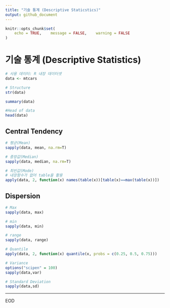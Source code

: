 ```yaml
---
title: "기술 통계 (Descriptive Staticstics)"
output: github_document
---
```


```r
knitr::opts_chunk$set(
	echo = TRUE,	message = FALSE,	warning = FALSE
)
```

# 기술 통계 (Descriptive Statistics)
```r
# 사용 데이터: R 내장 데이터셋
data <- mtcars
```

```r
# Structure
str(data)
```
```r
summary(data)
```
```r
#Head of data
head(data)
```


## Central Tendency
```r
# 평균(Mean)
sapply(data, mean, na.rm=T)
```
```r
# 중앙값(Median)
sapply(data, median, na.rm=T)
```
```r
# 최빈값(Mode)
# 내장함수가 없어 table을 활용
apply(data, 2, function(x) names(table(x))[table(x)==max(table(x))])
```

## Dispersion
```r
# Max
sapply(data, max)
```

```r
# min
sapply(data, min)
```

```r
# range
sapply(data, range)
```
```r
# Quantile
apply(data, 2, function(x) quantile(x, probs = c(0.25, 0.5, 0.75)))
```
```r
# Variance
options("scipen" = 100)
sapply(data,var)
```
```r
# Standard Deviation
sapply(data,sd)
```


---
EOD